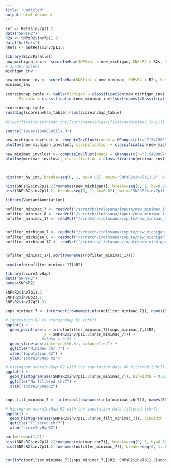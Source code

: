 ```yaml
---
title: "Untitled"
output: html_document
---
```


```r
ref <- Refs$inv7p11.2
data("SNPsR2")
R2s <- SNPsR2$inv7p11.2
data("hetRefs")
hRefs <- hetRefs$inv7p11.2

library(BiocParallel)
new_michigan_inv <- scoreInvHap(SNPlist = new_michigan, SNPsR2 = R2s, hetRefs = hRefs, Refs = ref, imputed = TRUE, verbose = TRUE, BPPARAM = MulticoreParam(10))
# 15-20 nucleos
michigan_inv

new_minimac_inv <- scoreInvHap(SNPlist = new_minimac, SNPsR2 = R2s, hetRefs = hRefs, Refs = ref, imputed = TRUE, verbose = TRUE, BPPARAM = MulticoreParam(10))
minimac_inv

scoreinvhap_table <- table(Michigan = classification(new_michigan_inv)[sort(names(classification(new_michigan_inv)))], 
      Minimac = classification(new_minimac_inv)[sort(names(classification(new_minimac_inv)))])

scoreinvhap_table
sum(diag(scoreinvhap_table))/sum(scoreinvhap_table)

#classification(minimac_inv)[sort(names(classification(minimac_inv)))]

source("InversionNGSutils.R")

new_michigan_invclust <- computeInvClust(range = GRanges(c(r="7:54290974-54386821")), vcffile = "/scratch/itolosana/impute/new_michigan_imputation/final_michigan_chr7.vcf.gz")
plotInv(new_michigan_invclust, classification = classification(new_michigan_inv))

new_minimac_invclust <- computeInvClust(range = GRanges(c(r="7:54290974-54386821")), vcffile = "/scratch/itolosana/impute/new_minimac_imputation/final_minimac_chr7.vcf.gz")
plotInv(minimac_invclust, classification = classification(minimac_inv))



hist(cor_by_ind, breaks=seq(0, 1, by=0.02), main="SNPsR2$inv7p11.2", xlab="R2")

hist(SNPsR2$inv7p11.2[rownames(new_michigan)], breaks=seq(0, 1, by=0.02), main="SNPsR2$inv7p11.2[rownames(new_michigan)]", xlab="R2")
hist(SNPsR2$inv7p11.2, breaks=seq(0, 1, by=0.02), main="SNPsR2$inv7p11.2", xlab="R2")
```




```r
library(VariantAnnotation)

nofilter_minimac_7 <- readVcf("/scratch/itolosana/impute/new_minimac_imputation/nofilter_invreg_minimac_chr7.vcf.gz", "hg19")
nofilter_minimac_8 <- readVcf("/scratch/itolosana/impute/new_minimac_imputation/nofilter_invreg_minimac_chr8.vcf.gz", "hg19")
nofilter_minimac_17 <- readVcf("/scratch/itolosana/impute/new_minimac_imputation/nofilter_invreg_minimac_chr17.vcf.gz", "hg19")


nofilter_michigan_7 <- readVcf("/scratch/itolosana/impute/new_michigan_imputation/nofilter_invreg_michigan_chr7.vcf.gz", "hg19")
nofilter_michigan_8 <- readVcf("/scratch/itolosana/impute/new_michigan_imputation/nofilter_invreg_michigan_chr8.vcf.gz", "hg19")
nofilter_michigan_17 <- readVcf("/scratch/itolosana/impute/new_michigan_imputation/nofilter_invreg_michigan_chr17.vcf.gz", "hg19")


nofilter_minimac_17[,sort(rownames(nofilter_minimac_17))]

head(info(nofilter_minimac_17)$R2)

library(scoreInvHap)
data("SNPsR2")
names(SNPsR2)

SNPsR2$inv7p11.2
SNPsR2$inv8p23.1
SNPsR2$inv17q21.31

snps_minimac_7 <- intersect(rownames(info(nofilter_minimac_7)), names(SNPsR2$inv7p11.2))

# Imputation R2 vs scoreInvHap R2 (chr7)
ggplot() +
  geom_point(aes(x = info(nofilter_minimac_7)[snps_minimac_7,]$R2, 
                 y = SNPsR2$inv7p11.2[snps_minimac_7])) + 
                #alpha = 0.5) +
  geom_vline(aes(xintercept=0.5), colour="red") +
  ggtitle("Minimac chr 7") +
  xlab("Imputation R2") +
  ylab("scoreInvHap R2")

# Histogram scoreInvHap R2 with the imputation data NO filtered (chr7)
ggplot() +
  geom_histogram(aes(SNPsR2$inv7p11.2[snps_minimac_7]), binwidth = 0.02) +
  ggtitle("No filtered chr7") +
  xlab("scoreInvHapR2")


snps_filt_minimac_7 <- intersect(rownames(info(minimac_chr7)), names(SNPsR2$inv7p11.2))

# Histogram scoreInvHap R2 with the imputation data filtered (chr7)
ggplot() +
  geom_histogram(aes(SNPsR2$inv7p11.2[snps_filt_minimac_7]), binwidth = 0.02) +
  ggtitle("Filtered chr7") +
  xlab("scoreInvHapR2")

par(mfrow=c(1,2))
hist(SNPsR2$inv7p11.2[rownames(minimac_chr7)], breaks=seq(0, 1, by=0.02), main="Filtered chr7", xlab="scoreInvHapR2")
hist(SNPsR2$inv7p11.2[rownames(nofilter_minimac_7)], breaks=seq(0, 1, by=0.02), main="No filtered chr7", xlab="scoreInvHapR2")


cor(info(nofilter_minimac_7)[snps_minimac_7,]$R2, SNPsR2$inv7p11.2[snps_minimac_7])


```

